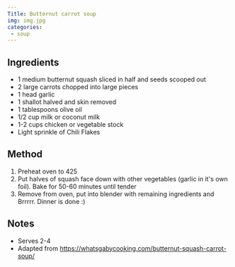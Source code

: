 ```yaml
---
Title: Butternut carrot soup
img: img.jpg
categories:
 - soup 
---
```


## Ingredients
* 1 medium butternut squash sliced in half and seeds scooped out
* 2 large carrots chopped into large pieces
* 1 head garlic
* 1 shallot halved and skin removed
* 1 tablespoons olive oil
* 1/2 cup milk or coconut milk
* 1-2 cups chicken or vegetable stock
* Light sprinkle of Chili Flakes

## Method
1. Preheat oven to 425
2. Put halves of squash face down with other vegetables (garlic in it's own foil).  Bake for 50-60 minutes until tender
3. Remove from oven, put into blender with remaining ingredients and Brrrrr.  Dinner is done :)

## Notes
* Serves 2-4
* Adapted from https://whatsgabycooking.com/butternut-squash-carrot-soup/